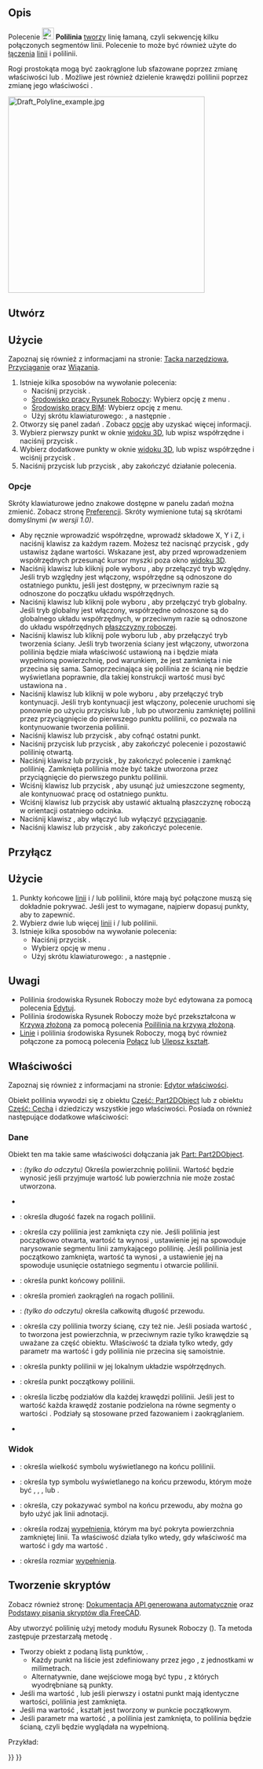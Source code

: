 <languages/>

{{Docnav/pl
|[[Draft_Line/pl|Linia]]
|[[Draft_Fillet/pl|Zaokrąglenie]]
|[[Draft_Workbench/pl|środowisko pracy Rysunek Roboczy]]
|IconL=Draft_Line.svg 
|IconR=Draft_Fillet.svg
|IconC=Workbench_Draft.svg
}}

{{GuiCommand/pl
|Name=Draft Wire
|Name/pl=Rysunek Roboczy: Polilinia
|MenuLocation=Kreślenie → Polilinia<br>Kreślenie 2D → Polilinia
|Workbenches=[[Draft_Workbench/pl|Rysunek Roboczy]], [[BIM_Workbench/pl|BIM]]
|Shortcut={{KEY|P}} {{KEY|L}}
}}

<span id="Description"></span>
==Opis== 

Polecenie [[Image:Draft_Wire.svg|24px]] '''Polilinia''' [[#Utwórz|tworzy]] linię łamaną, czyli sekwencję kilku połączonych segmentów linii. Polecenie to może być również użyte do [[#Przyłącz|łączenia]] [[Draft_Line/pl|linii]] i polilinii.

Rogi prostokąta mogą być zaokrąglone lub sfazowane poprzez zmianę właściwości {{PropertyData/pl|Promień zaokrąglenia}} lub {{PropertyData/pl|Rozmiar fazki}}. Możliwe jest również dzielenie krawędzi polilinii poprzez zmianę jego właściwości {{PropertyData/pl|Podziały}}.

[[Image:Draft_Polyline_example.jpg|400px]]
{{Caption|Linia zdefiniowana przez wiele punktów}}

<span id="Create"></span>
==Utwórz==

<span id="Usage"></span>
==Użycie==

Zapoznaj się również z informacjami na stronie: [[Draft_Tray/pl|Tacka narzędziowa]], [[Draft_Snap/pl|Przyciąganie]] oraz [[Draft_Constrain/pl|Wiązania]].

# Istnieje kilka sposobów na wywołanie polecenia:
#* Naciśnij przycisk {{Button|[[Image:Draft_Wire.svg|16px]] '''Polilinia'''}}.
#* [[Draft_Workbench/pl|Środowisko pracy Rysunek Roboczy]]: Wybierz opcję z menu {{MenuCommand|Kreślenie → [[Image:Draft_Wire.svg|16px]] Polilinia}}.
#* [[BIM_Workbench/pl|Środowisko pracy BIM]]: Wybierz opcję {{MenuCommand|Kreślenie 2D → [[Image:Draft_Wire.svg|16px]] Polilinia}} z menu.
#* Użyj skrótu klawiaturowego: {{KEY|P}}, a następnie {{KEY|L}}.
# Otworzy się panel zadań {{MenuCommand|Polilinia}}. Zobacz [[#Opcje|opcje]] aby uzyskać więcej informacji.
# Wybierz pierwszy punkt w oknie [[3D_view/pl|widoku 3D]], lub wpisz współrzędne i naciśnij przycisk {{Button|[[Image:Draft_AddPoint.svg|16px]]. Wprowadź punkt}}.
# Wybierz dodatkowe punkty w oknie [[3D_view/pl|widoku 3D]], lub wpisz współrzędne i wciśnij przycisk {{Button|[[Image:Draft_AddPoint.svg|16px]]. Wprowadź punkt}}.
# Naciśnij przycisk {{KEY|Esc}} lub przycisk {{Button|Zamknij}}, aby zakończyć działanie polecenia.

<span id="Options"></span>
===Opcje===

Skróty klawiaturowe jedno znakowe dostępne w panelu zadań można zmienić. Zobacz stronę [[Draft_Preferences/pl|Preferencji]]. Skróty wymienione tutaj są skrótami domyślnymi ''(w wersji 1.0)''.

* Aby ręcznie wprowadzić współrzędne, wprowadź składowe X, Y i Z, i naciśnij klawisz {{KEY|Enter}} za każdym razem. Możesz też nacisnąć przycisk {{Button|[[Image:Draft_AddPoint.svg|16px]] Wprowadź punkt}}, gdy ustawisz żądane wartości. Wskazane jest, aby przed wprowadzeniem współrzędnych przesunąć kursor myszki poza okno [[3D_view/pl|widoku 3D]].
* Naciśnij klawisz {{KEY|R}} lub kliknij pole wyboru {{MenuCommand|Względnie}}, aby przełączyć tryb względny. Jeśli tryb względny jest włączony, współrzędne są odnoszone do ostatniego punktu, jeśli jest dostępny, w przeciwnym razie są odnoszone do początku układu współrzędnych.
* Naciśnij klawisz {{KEY|G}} lub kliknij pole wyboru {{MenuCommand|Globalnie}}, aby przełączyć tryb globalny. Jeśli tryb globalny jest włączony, współrzędne odnoszone są do globalnego układu współrzędnych, w przeciwnym razie są odnoszone do układu współrzędnych [[Draft_SelectPlane/pl|płaszczyzny roboczej]].
* Naciśnij klawisz {{KEY|F}} lub kliknij pole wyboru {{MenuCommand|Wypełniony}} {{VersionNoteMinus|1.0}} lub {{MenuCommand|Make face}}{{VersionNote|1.1}}, aby przełączyć tryb tworzenia ściany. Jeśli tryb tworzenia ściany jest włączony, utworzona polilinia będzie miała właściwość {{PropertyData/pl|Make Face}} ustawioną na {{True/pl}} i będzie miała wypełnioną powierzchnię, pod warunkiem, że jest zamknięta i nie przecina się sama. Samoprzecinająca się polilinia ze ścianą nie będzie wyświetlana poprawnie, dla takiej konstrukcji wartość {{PropertyData/pl|Make Face}} musi być ustawiona na {{False/pl}}.
* Naciśnij klawisz {{KEY|N}} lub kliknij w pole wyboru {{MenuCommand|Kontynuuj}}, aby przełączyć tryb kontynuacji. Jeśli tryb kontynuacji jest włączony, polecenie uruchomi się ponownie po użyciu przycisku {{Button|[[Image:Draft_FinishLine.svg|16px]] Zakończ}} lub {{Button|[[Image:Draft_CloseLine.svg|16px]] Zamknij}}, lub po utworzeniu zamkniętej polilinii przez przyciągnięcie do pierwszego punktu polilinii, co pozwala na kontynuowanie tworzenia polilinii.
* Naciśnij klawisz {{KEY|/}} lub przycisk {{Button|[[Image:Draft_UndoLine.svg|16px]] Cofnij}}, aby cofnąć ostatni punkt.
* Naciśnij przycisk {{KEY|A}} lub przycisk {{Button|[[Image:Draft_FinishLine.svg|16px]] Zakończ}}, aby zakończyć polecenie i pozostawić polilinię otwartą.
* Naciśnij klawisz {{KEY|O}} lub przycisk {{Button|[[Image:Draft_CloseLine.svg|16px]] Zamknij}}, by zakończyć polecenie i zamknąć polilinię. Zamknięta polilinia może być także utworzona przez przyciągnięcie do pierwszego punktu polilinii.
* Wciśnij klawisz {{KEY|W}} lub przycisk {{Button|[[Image:Draft Wipe.svg|16px]] Wyczyść}}, aby usunąć już umieszczone segmenty, ale kontynuować pracę od ostatniego punktu.
* Wciśnij klawisz {{KEY|U}} lub przycisk {{Button|[[Image:Draft SelectPlane.svg|16px]] [[Draft_SelectPlane/pl|Ustaw płaszczyznę roboczą]]}} aby ustawić aktualną płaszczyznę roboczą w orientacji ostatniego odcinka.
* Naciśnij klawisz {{KEY|S}}, aby włączyć lub wyłączyć [[Draft_Snap/pl|przyciąganie]].
* Naciśnij klawisz {{KEY|Esc}} lub przycisk {{Button|Zamknij}}, aby zakończyć polecenie.

<span id="Join"></span>
==Przyłącz==

<span id="Usage"></span>
==Użycie==

# Punkty końcowe [[Draft_Line/pl|linii]] i / lub polilinii, które mają być połączone muszą się dokładnie pokrywać. Jeśli jest to wymagane, najpierw dopasuj punkty, aby to zapewnić.
# Wybierz dwie lub więcej [[Draft_Line/pl|linii]] i / lub polilinii.
# Istnieje kilka sposobów na wywołanie polecenia:
#* Naciśnij przycisk {{Button|[[Image:Draft_Wire.svg|16px]] '''Polilinia'''}}.
#* Wybierz opcję w menu {{MenuCommand|Kreślenie → [[Image:Draft_Wire.svg|16px]] Polilinia}}.
#* Użyj skrótu klawiaturowego: {{KEY|P}}, a następnie {{KEY|L}}.

<span id="Notes"></span>
==Uwagi==

* Polilinia środowiska Rysunek Roboczy może być edytowana za pomocą polecenia [[Draft_Edit/pl|Edytuj]].
* Polilinia środowiska Rysunek Roboczy może być przekształcona w [[Draft_BSpline/pl|Krzywą złożoną]] za pomocą polecenia [[Draft_WireToBSpline/pl|Poililinia na krzywą złożoną]].
* [[Draft_Line/pl|Linie]] i polilinia środowiska Rysunek Roboczy, mogą być również połączone za pomocą polecenia [[Draft_Join/pl|Połącz]] lub [[Draft_Upgrade/pl|Ulepsz kształt]].

<span id="Properties"></span>
==Właściwości==

Zapoznaj się również z informacjami na stronie: [[Property_editor/pl|Edytor właściwości]].

Obiekt polilinia wywodzi się z obiektu [[Part_Part2DObject/pl|Część: Part2DObject]] {{VersionNoteMinus/pl|1.0}} lub z obiektu [[Part_Feature/pl|Część: Cecha]] {{VersionNotePlus/pl|1.1}} i dziedziczy wszystkie jego właściwości. Posiada on również następujące dodatkowe właściwości:

<span id="Data"></span>
===Dane===

{{TitleProperty|Dołączenie}}

Obiekt ten ma takie same właściwości dołączania jak [[Part_Part2DObject/pl#Dane|Part: Part2DObject]].

{{TitleProperty|Rysunek Roboczy}}

* {{PropertyData/pl|Obszar|Area}}: ''(tylko do odczytu)'' Określa powierzchnię polilinii. Wartość będzie wynosić {{value|0.0}} jeśli {{PropertyData/pl|Utwórz powierzchnię}} przyjmuje wartość {{False/pl}} lub powierzchnia nie może zostać utworzona.
* {{PropertyData/pl|Podstawowa|Link}}
* {{PropertyData/pl|Wielkość fazki|Length}}: określa długość fazek na rogach polilinii.
* {{PropertyData/pl|Zamknięta|Bool}}: określa czy polilinia jest zamknięta czy nie. Jeśli polilinia jest początkowo otwarta, wartość ta wynosi {{FALSE/pl}}, ustawienie jej na {{TRUE/pl}} spowoduje narysowanie segmentu linii zamykającego polilinię. Jeśli polilinia jest początkowo zamknięta, wartość ta wynosi {{TRUE}}, a ustawienie jej na {{FALSE/pl}} spowoduje usunięcie ostatniego segmentu i otwarcie polilinii.
* {{PropertyData/pl|Koniec|VectorDistance}}: określa punkt końcowy polilinii.
* {{PropertyData/pl|Promień zaokrąglenia|Length}}: określa promień zaokrągleń na rogach polilinii.
* {{PropertyData/pl|Długość|Length}}: ''(tylko do odczytu)'' określa całkowitą długość przewodu.
* {{PropertyData/pl|Utwórz powierzchnię|Bool}}: określa czy polilinia tworzy ścianę, czy też nie. Jeśli posiada wartość {{TRUE/pl}}, to tworzona jest powierzchnia, w przeciwnym razie tylko krawędzie są uważane za część obiektu. Właściwość ta działa tylko wtedy, gdy parametr {{PropertyData/pl|Zamknięty}} ma wartość {{TRUE/pl}} i gdy polilinia nie przecina się samoistnie.
* {{PropertyData/pl|Punkty|VectorList}}: określa punkty polilinii w jej lokalnym układzie współrzędnych.
* {{PropertyData/pl|Start|VectorDistance}}: określa punkt początkowy polilinii.
* {{PropertyData/pl|Pododdziały|Integer}}: określa liczbę podziałów dla każdej krawędzi polilinii. Jeśli jest to wartość {{value|1}} każda krawędź zostanie podzielona na równe segmenty o wartości {{value|2}}. Podziały są stosowane przed fazowaniem i zaokrąglaniem.
* {{PropertyData/pl|Narzędzia|Link}}

<span id="View"></span>
===Widok===

{{TitleProperty|Rysunek Roboczy}}

* {{PropertyView|Rozmiar strzałki|Length}}: określa wielkość symbolu wyświetlanego na końcu polilinii.
* {{PropertyView|Typ strzałki|Enumeration}}: określa typ symbolu wyświetlanego na końcu przewodu, którym może być {{value|Dot}}, {{value|Circle}}, {{value|Arrow}}, {{value|Tick}} lub {{value|Tick-2}}.
* {{PropertyView|Zakończenie strzałki.|Bool}}: określa, czy pokazywać symbol na końcu przewodu, aby można go było użyć jak linii adnotacji.
* {{PropertyView|Wzór|Enumeration}}: określa rodzaj [[Draft_Pattern/pl|wypełnienia]], którym ma być pokryta powierzchnia zamkniętej linii. Ta właściwość działa tylko wtedy, gdy właściwość {{PropertyData/pl|Utwórz powierzchnię}} ma wartość {{TRUE/pl}} i gdy {{PropertyView/pl|Display Mode}} ma wartość {{value|Flat Lines}}.
* {{PropertyView|Rozmiar wzoru|Float}}: określa rozmiar [[Draft_Pattern/pl|wypełnienia]].

<span id="Scripting"></span>
==Tworzenie skryptów==

Zobacz również stronę: [https://freecad.github.io/SourceDoc/ Dokumentacja API generowana automatycznie] oraz [[FreeCAD_Scripting_Basics/pl|Podstawy pisania skryptów dla FreeCAD]].

Aby utworzyć polilinię użyj metody {{incode|make_wire}} modułu Rysunek Roboczy ({{Version/pl|0.19}}). Ta metoda zastępuje przestarzałą metodę {{incode|makeWire}}.

{{Code|code=
wire = make_wire(pointslist, closed=False, placement=None, face=None, support=None)
wire = make_wire(Part.Wire, closed=False, placement=None, face=None, support=None)
}}

* Tworzy obiekt {{incode|Wire}} z podaną listą punktów, {{incode|pointslist}}.
** Każdy punkt na liście jest zdefiniowany przez jego {{incode|FreeCAD.Vector}}, z jednostkami w milimetrach.
** Alternatywnie, dane wejściowe mogą być typu {{incode|Part.Wire}}, z których wyodrębniane są punkty.
* Jeśli {{incode|closed}} ma wartość {{incode|True}}, lub jeśli pierwszy i ostatni punkt mają identyczne wartości, polilinia jest zamknięta.
* Jeśli {{incode|placement}} ma wartość {{incode|None}}, kształt jest tworzony w punkcie początkowym.
* Jeśli parametr {{incode|face}} ma wartość {{incode|True}}, a polilinia jest zamknięta, to polilinia będzie ścianą, czyli będzie wyglądała na wypełnioną.

Przykład: 

{{Code|code=
import FreeCAD as App
import Draft

doc = App.newDocument()

p1 = App.Vector(0, 0, 0)
p2 = App.Vector(1000, 1000, 0)
p3 = App.Vector(2000, 0, 0)

wire1 = Draft.make_wire([p1, p2, p3], closed=True)
wire2 = Draft.make_wire([p1, 2*p3, 1.3*p2], closed=True)
wire3 = Draft.make_wire([1.3*p3, p1, -1.7*p2], closed=True)

doc.recompute()
}}


{{Docnav/pl
|[[Draft_Line/pl|Linia]]
|[[Draft_Fillet/pl|Zaokrąglenie]]
|[[Draft_Workbench/pl|środowisko pracy Rysunek Roboczy]]
|IconL=Draft_Line.svg 
|IconR=Draft_Fillet.svg
|IconC=Workbench_Draft.svg
}}

{{Draft Tools navi{{#translation:}}}}
{{Userdocnavi{{#translation:}}}}